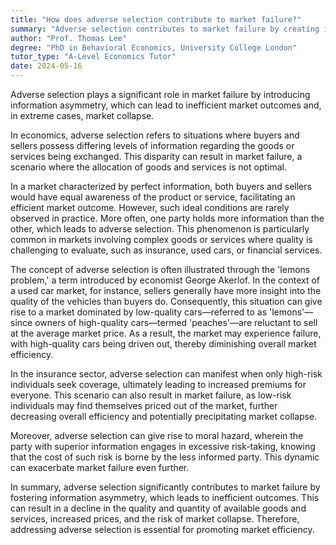 ```yaml
---
title: "How does adverse selection contribute to market failure?"
summary: "Adverse selection contributes to market failure by creating information asymmetry, leading to inefficient market outcomes and potential market collapse."
author: "Prof. Thomas Lee"
degree: "PhD in Behavioral Economics, University College London"
tutor_type: "A-Level Economics Tutor"
date: 2024-05-16
---
```


Adverse selection plays a significant role in market failure by introducing information asymmetry, which can lead to inefficient market outcomes and, in extreme cases, market collapse.

In economics, adverse selection refers to situations where buyers and sellers possess differing levels of information regarding the goods or services being exchanged. This disparity can result in market failure, a scenario where the allocation of goods and services is not optimal.

In a market characterized by perfect information, both buyers and sellers would have equal awareness of the product or service, facilitating an efficient market outcome. However, such ideal conditions are rarely observed in practice. More often, one party holds more information than the other, which leads to adverse selection. This phenomenon is particularly common in markets involving complex goods or services where quality is challenging to evaluate, such as insurance, used cars, or financial services.

The concept of adverse selection is often illustrated through the 'lemons problem,' a term introduced by economist George Akerlof. In the context of a used car market, for instance, sellers generally have more insight into the quality of the vehicles than buyers do. Consequently, this situation can give rise to a market dominated by low-quality cars—referred to as 'lemons'—since owners of high-quality cars—termed 'peaches'—are reluctant to sell at the average market price. As a result, the market may experience failure, with high-quality cars being driven out, thereby diminishing overall market efficiency.

In the insurance sector, adverse selection can manifest when only high-risk individuals seek coverage, ultimately leading to increased premiums for everyone. This scenario can also result in market failure, as low-risk individuals may find themselves priced out of the market, further decreasing overall efficiency and potentially precipitating market collapse.

Moreover, adverse selection can give rise to moral hazard, wherein the party with superior information engages in excessive risk-taking, knowing that the cost of such risk is borne by the less informed party. This dynamic can exacerbate market failure even further.

In summary, adverse selection significantly contributes to market failure by fostering information asymmetry, which leads to inefficient outcomes. This can result in a decline in the quality and quantity of available goods and services, increased prices, and the risk of market collapse. Therefore, addressing adverse selection is essential for promoting market efficiency.
    